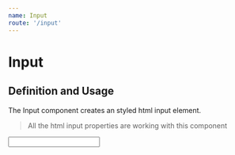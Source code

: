 ```yaml
---
name: Input
route: '/input'
---
```



# Input

## Definition and Usage
The Input component creates an styled html input element.

> All the html input properties are working with this component

<Playground>
<Input type="text" name="name"/>

</Playground>

